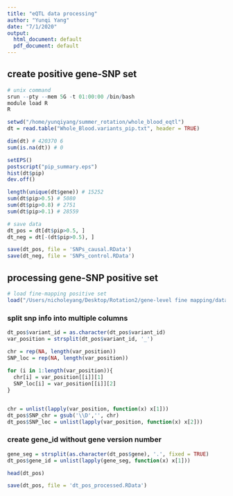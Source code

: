 ```yaml
---
title: "eQTL data processing"
author: "Yunqi Yang"
date: "7/1/2020"
output:
  html_document: default
  pdf_document: default
---
```


## create positive gene-SNP set
```r
# unix command 
srun --pty --mem 5G -t 01:00:00 /bin/bash
module load R
R

```

```r

setwd("/home/yunqiyang/summer_rotation/whole_blood_eqtl")
dt = read.table("Whole_Blood.variants_pip.txt", header = TRUE)

dim(dt) # 420370 6
sum(is.na(dt)) # 0
```

```r

setEPS()
postscript("pip_summary.eps")
hist(dt$pip)
dev.off()

```

```r

length(unique(dt$gene)) # 15252
sum(dt$pip>0.5) # 5080
sum(dt$pip>0.8) # 2751
sum(dt$pip>0.1) # 28559

```

```r

# save data 
dt_pos = dt[dt$pip>0.5, ]
dt_neg = dt[-(dt$pip>0.5), ]

save(dt_pos, file = 'SNPs_causal.RData')
save(dt_neg, file = 'SNPs_control.RData')

```



## processing gene-SNP positive set
```r

# load fine-mapping positive set
load("/Users/nicholeyang/Desktop/Rotation2/gene-level fine mapping/data/SNPs_causal.RData")

```


### split snp info into multiple columns
```r

dt_pos$variant_id = as.character(dt_pos$variant_id)
var_position = strsplit(dt_pos$variant_id, '_')

chr = rep(NA, length(var_position))
SNP_loc = rep(NA, length(var_position))
  
for (i in 1:length(var_position)){
  chr[i] = var_position[[i]][1]
  SNP_loc[i] = var_position[[i]][2]
}



```

```r

chr = unlist(lapply(var_position, function(x) x[1]))
dt_pos$SNP_chr = gsub('\\D','', chr)
dt_pos$SNP_loc = unlist(lapply(var_position, function(x) x[2]))

```

### create gene_id without gene version number
```r

gene_seg = strsplit(as.character(dt_pos$gene), '.', fixed = TRUE)
dt_pos$gene_id = unlist(lapply(gene_seg, function(x) x[1]))

```


```r

head(dt_pos)

```

```r

save(dt_pos, file = 'dt_pos_processed.RData')

```

